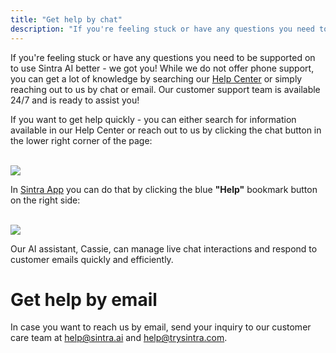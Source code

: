 ```yaml
---
title: "Get help by chat"
description: "If you're feeling stuck or have any questions you need to be supported on to use Sintra AI better - we got you! While we do not offer phone support, you can ..."
---
```


If you're feeling stuck or have any questions you need to be supported on to use Sintra AI better - we got you! While we do not offer phone support, you can get a lot of knowledge by searching our [Help Center](https://help.sintra.ai/) or simply reaching out to us by chat or email. Our customer support team is available 24/7 and is ready to assist you!


If you want to get help quickly - you can either search for information available in our Help Center or reach out to us by clicking the chat button in the lower right corner of the page:  
​

![](https://downloads.intercomcdn.com/i/o/s36tbegb/1392255767/646740bda248a80e1a834e59ed4a/Sintra-s+chat+button.png?expires=1754573400&signature=2aba3feabb0508b1a0d6b3f3058518e9ab2c0d8de33bf5043d8e2191d15d4766&req=dSMuFMt7mIZZXvMW1HO4zYsBv4IvoXH8oqFNCa8yAd7p3c6WRQANJ1s4sjne%0AzuW2%0A)

In [Sintra App](https://app.sintra.ai/) you can do that by clicking the blue **"Help"** bookmark button on the right side:  
​

![](https://downloads.intercomcdn.com/i/o/s36tbegb/1392261797/c193e1ef149259344984c15fc3fe/Sintra-s+chat+button+in+app.png?expires=1754573400&signature=7fcf40f9068e131dabaa2be994b013275d82db80d7d374c2bbfcbbb1610218a2&req=dSMuFMt4nIZWXvMW1HO4zUx4UEn41ms8Ax1LMxNSXnksDbac77QVtTk81Wqr%0ASXjF%0A)

Our AI assistant, Cassie, can manage live chat interactions and respond to customer emails quickly and efficiently. 

# Get help by email

In case you want to reach us by email, send your inquiry to our customer care team at [help@sintra.ai](mailto:help@sintra.ai) and [help@trysintra.com](mailto:help@trysintra.com).